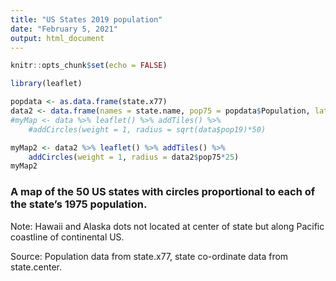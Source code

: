 ```yaml
---
title: "US States 2019 population"
date: "February 5, 2021"
output: html_document
---
```


```r
knitr::opts_chunk$set(echo = FALSE)
```


```r
library(leaflet)

popdata <- as.data.frame(state.x77)
data2 <- data.frame(names = state.name, pop75 = popdata$Population, lat = state.center$y, lng = state.center$x)
#myMap <- data %>% leaflet() %>% addTiles() %>% 
    #addCircles(weight = 1, radius = sqrt(data$pop19)*50)

myMap2 <- data2 %>% leaflet() %>% addTiles() %>% 
    addCircles(weight = 1, radius = data2$pop75*25)
myMap2
```

### A map of the 50 US states with circles proportional to each of the state's 1975 population.

Note: Hawaii and Alaska dots not located at center of state but along Pacific coastline of
continental US.

Source: Population data from state.x77, state co-ordinate data from state.center.
